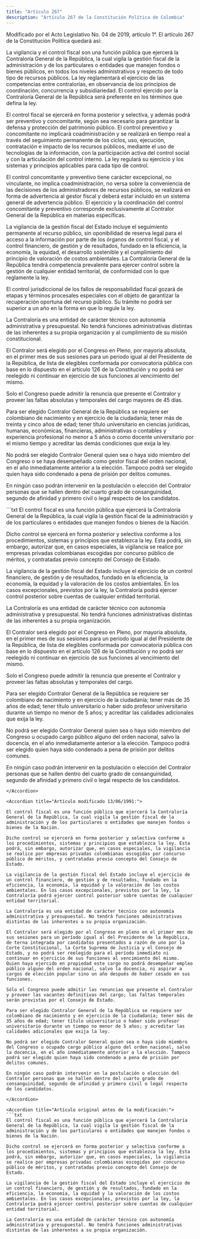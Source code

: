 ```yaml
---
title: "Artículo 267"
description: "Artículo 267 de la Constitución Política de Colombia"
---
```

<Warning>Modificado por el Acto Legislativo No. 04 de 2019, artículo 1°. El artículo 267 de la Constitución Política quedará así: </Warning>

La vigilancia y el control fiscal son una función pública que ejercerá la Contraloría General de la República, la cual vigila la gestión fiscal de la administración y de los particulares o entidades que manejen fondos o bienes públicos, en todos los niveles administrativos y respecto de todo tipo de recursos públicos. La ley reglamentará el ejercicio de las competencias entre contralorías, en observancia de los principios de coordinación, concurrencia y subsidiariedad. El control ejercido por la Contraloría General de la República será preferente en los términos que defina la ley.

El control fiscal se ejercerá en forma posterior y selectiva, y además podrá ser preventivo y concomitante, según sea necesario para garantizar la defensa y protección del patrimonio público. El control preventivo y concomitante no implicará coadministración y se realizará en tiempo real a través del seguimiento permanente de los ciclos, uso, ejecución, contratación e impacto de los recursos públicos, mediante el uso de tecnologías de la información, con la participación activa del control social y con la articulación del control interno. La ley regulará su ejercicio y los sistemas y principios aplicables para cada tipo de control.

El control concomitante y preventivo tiene carácter excepcional, no vinculante, no implica coadministración, no versa sobre la conveniencia de las decisiones de los administradores de recursos públicos, se realizará en forma de advertencia al gestor fiscal y deberá estar incluido en un sistema general de advertencia público. El ejercicio y la coordinación del control concomitante y preventivo corresponde exclusivamente al Contralor General de la República en materias específicas.

La vigilancia de la gestión fiscal del Estado incluye el seguimiento permanente al recurso público, sin oponibilidad de reserva legal para el acceso a la información por parte de los órganos de control fiscal, y el control financiero, de gestión y de resultados, fundado en la eficiencia, la economía, la equidad, el desarrollo sostenible y el cumplimiento del principio de valoración de costos ambientales. La Contraloría General de la República tendrá competencia prevalente para ejercer control sobre la gestión de cualquier entidad territorial, de conformidad con lo que reglamente la ley.

El control jurisdiccional de los fallos de responsabilidad fiscal gozará de etapas y términos procesales especiales con el objeto de garantizar la recuperación oportuna del recurso público. Su trámite no podrá ser superior a un año en la forma en que lo regule la ley.

La Contraloría es una entidad de carácter técnico con autonomía administrativa y presupuestal. No tendrá funciones administrativas distintas de las inherentes a su propia organización y al cumplimiento de su misión constitucional.

El Contralor será elegido por el Congreso en Pleno, por mayoría absoluta, en el primer mes de sus sesiones para un periodo igual al del Presidente de la República, de lista de elegibles conformada por convocatoria pública con base en lo dispuesto en el artículo 126 de la Constitución y no podrá ser reelegido ni continuar en ejercicio de sus funciones al vencimiento del mismo.

Solo el Congreso puede admitir la renuncia que presente el Contralor y proveer las faltas absolutas y temporales del cargo mayores de 45 días.

Para ser elegido Contralor General de la República se requiere ser colombiano de nacimiento y en ejercicio de la ciudadanía; tener más de treinta y cinco años de edad; tener título universitario en ciencias jurídicas, humanas, económicas, financieras, administrativas o contables y experiencia profesional no menor a 5 años o como docente universitario por el mismo tiempo y acreditar las demás condiciones que exija la ley.

No podrá ser elegido Contralor General quien sea o haya sido miembro del Congreso o se haya desempeñado como gestor fiscal del orden nacional, en el año inmediatamente anterior a la elección. Tampoco podrá ser elegido quien haya sido condenado a pena de prisión por delitos comunes. 

En ningún caso podrán intervenir en la postulación o elección del Contralor personas que se hallen dentro del cuarto grado de consanguinidad, segundo de afinidad y primero civil o legal respecto de los candidatos.

<Accordion title="Artículo Modificado por el Acto Legislativo No. 02 de 2015, artículo 22°. [Modifíquense los incisos quinto y sexto d]el artículo 267 de la Constitución Política [los cuales] quedará[n] así:">
```txt
El control fiscal es una función pública que ejercerá la Contraloría
General de la República, la cual vigila la gestión fiscal de la
administración y de los particulares o entidades que manejen fondos o
bienes de la Nación.

Dicho control se ejercerá en forma posterior y selectiva conforme a
los procedimientos, sistemas y principios que establezca la ley. Esta
podrá, sin embargo, autorizar que, en casos especiales, la vigilancia
se realice por empresas privadas colombianas escogidas por concurso
público de méritos, y contratadas previo concepto del Consejo de
Estado.

La vigilancia de la gestión fiscal del Estado incluye el ejercicio de
un control financiero, de gestión y de resultados, fundado en la
eficiencia, la economía, la equidad y la valoración de los costos
ambientales. En los casos excepcionales, previstos por la ley, la
Contraloría podrá ejercer control posterior sobre cuentas de cualquier
entidad territorial.

La Contraloría es una entidad de carácter técnico con autonomía
administrativa y presupuestal. No tendrá funciones administrativas
distintas de las inherentes a su propia organización.

El Contralor será elegido por el Congreso en Pleno, por mayoría
absoluta, en el primer mes de sus sesiones para un periodo igual al
del Presidente de la República, de lista de elegibles conformada por
convocatoria pública con base en lo dispuesto en el artículo 126 de la
Constitución y no podrá ser reelegido ni continuar en ejercicio de sus
funciones al vencimiento del mismo.

Solo el Congreso puede admitir la renuncia que presente el Contralor y
proveer las faltas absolutas y temporales del cargo.

Para ser elegido Contralor General de la República se requiere ser
colombiano de nacimiento y en ejercicio de la ciudadanía; tener más de
35 años de edad; tener título universitario o haber sido profesor
universitario durante un tiempo no menor de 5 años; y acreditar las
calidades adicionales que exija la ley.

No podrá ser elegido Contralor General quien sea o haya sido miembro
del Congreso u ocupado cargo público alguno del orden nacional, salvo
la docencia, en el año inmediatamente anterior a la elección. Tampoco
podrá ser elegido quien haya sido condenado a pena de prisión por
delitos comunes.

En ningún caso podrán intervenir en la postulación o elección del
Contralor personas que se hallen dentro del cuarto grado de
consanguinidad, segundo de afinidad y primero civil o legal respecto
de los candidatos.
```
</Accordion>

<Accordion title="Artículo modificado 13/06/1991:">

El control fiscal es una función pública que ejercerá la Contraloría General de la República, la cual vigila la gestión fiscal de la administración y de los particulares o entidades que manejen fondos o bienes de la Nación.

Dicho control se ejercerá en forma posterior y selectiva conforme a los procedimientos, sistemas y principios que establezca la ley. Esta podrá, sin embargo, autorizar que, en casos especiales, la vigilancia se realice por empresas privadas colombianas escogidas por concurso público de méritos, y contratadas previo concepto del Consejo de Estado.

La vigilancia de la gestión fiscal del Estado incluye el ejercicio de un control financiero, de gestión y de resultados, fundado en la eficiencia, la economía, la equidad y la valoración de los costos ambientales. En los casos excepcionales, previstos por la ley, la Contraloría podrá ejercer control posterior sobre cuentas de cualquier entidad territorial.

La Contraloría es una entidad de carácter técnico con autonomía administrativa y presupuestal. No tendrá funciones administrativas distintas de las inherentes a su propia organización.

El Contralor será elegido por el Congreso en pleno en el primer mes de sus sesiones para un período igual al del Presidente de la República, de terna integrada por candidatos presentados a razón de uno por la Corte Constitucional, la Corte Suprema de Justicia y el Consejo de Estado, y no podrá ser reelegido para el período inmediato ni continuar en ejercicio de sus funciones al vencimiento del mismo. Quien haya ejercido en propiedad este cargo no podrá desempeñar empleo público alguno del orden nacional, salvo la docencia, ni aspirar a cargos de elección popular sino un año después de haber cesado en sus funciones.

Sólo el Congreso puede admitir las renuncias que presente el Contralor y proveer las vacantes definitivas del cargo; las faltas temporales serán provistas por el Consejo de Estado.

Para ser elegido Contralor General de la República se requiere ser colombiano de nacimiento y en ejercicio de la ciudadanía; tener más de 35 años de edad; tener título universitario o haber sido profesor universitario durante un tiempo no menor de 5 años; y acreditar las calidades adicionales que exija la ley.

No podrá ser elegido Contralor General quien sea o haya sido miembro del Congreso u ocupado cargo público alguno del orden nacional, salvo la docencia, en el año inmediatamente anterior a la elección. Tampoco podrá ser elegido quien haya sido condenado a pena de prisión por delitos comunes. 

En ningún caso podrán intervenir en la postulación o elección del Contralor personas que se hallen dentro del cuarto grado de consanguinidad, segundo de afinidad y primero civil o legal respecto de los candidatos. 

</Accordion>

<Accordion title="Artículo original antes de la modificación:">
```txt
El control fiscal es una función pública que ejercerá la Contraloría
General de la República, la cual vigila la gestión fiscal de la
administración y de los particulares o entidades que manejen fondos o
bienes de la Nación.

Dicho control se ejercerá en forma posterior y selectiva conforme a
los procedimientos, sistemas y principios que establezca la ley. Esta
podrá, sin embargo, autorizar que, en casos especiales, la vigilancia
se realice por empresas privadas colombianas escogidas por concurso
público de méritos, y contratadas previo concepto del Consejo de
Estado.

La vigilancia de la gestión fiscal del Estado incluye el ejercicio de
un control financiero, de gestión y de resultados, fundado en la
eficiencia, la economía, la equidad y la valoración de los costos
ambientales. En los casos excepcionales, previstos por la ley, la
Contraloría podrá ejercer control posterior sobre cuentas de cualquier
entidad territorial.

La Contraloría es una entidad de carácter técnico con autonomía
administrativa y presupuestal. No tendrá funciones administrativas
distintas de las inherentes a su propia organización.
```
</Accordion>

